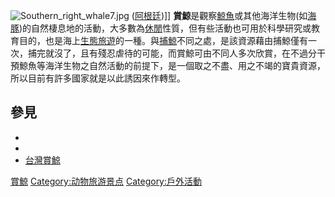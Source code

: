 {{Expand language|en}}
[[File:Southern_right_whale7.jpg|thumb]] ([[阿根廷|阿根廷]])]]
'''賞鯨'''是觀察[[鯨魚|鯨魚]]或其他海洋生物(如[[海豚|海豚]])的自然棲息地的活動，大多數為[[休閒|休閒]]性質，但有些活動也可用於科學研究或教育目的，也是海上[[生態旅遊|生態旅遊]]的一種。與[[捕鯨|捕鯨]]不同之處，是該資源藉由捕鯨僅有一次，捕完就沒了，且有殘忍虐待的可能，而賞鯨可由不同人多次欣賞，在不過分干預鯨魚等海洋生物之自然活動的前提下，是一個取之不盡、用之不竭的寶貴資源，所以目前有許多國家就是以此誘因來作轉型。

== 參見 ==
* {{tsl|en|Whale watching in Australia|澳洲賞鯨}}
* {{tsl|en|Whale watching in New Zealand|紐西蘭賞鯨}}
* [[台灣賞鯨|台灣賞鯨]]

{{Tourism-stub}}

[[Category:賞鯨|]]
[[Category:动物旅游景点|Category:动物旅游景点]]
[[Category:戶外活動|Category:戶外活動]]